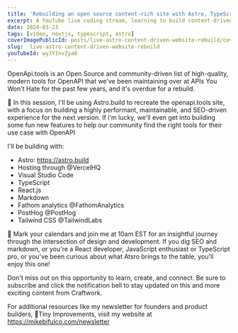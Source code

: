 ```yaml
---
title: 'Rebuilding an open source content-rich site with Astro, TypeScript, and React'
excerpt: A YouTube live coding stream, learning to build content-driven sites with the Astro Web Framework.
date: 2024-03-23
tags: [video, nextjs, typescript, astro]
coverImagePublicId: posts/live-astro-content-driven-website-rebuild/cover
slug:  live-astro-content-driven-website-rebuild
youTubeId: wyJYInvZya8
---
```


OpenApi.tools is an Open Source and community-driven list of high-quality, modern tools for OpenAPI that we've been maintaining over at APIs You Won't Hate for the past few years, and it's overdue for a rebuild.

🔧 In this session, I'll be using Astro.build to recreate the openapi.tools site, with a focus on building a highly performant, maintainable, and SEO-driven experience for the next version. If i'm lucky, we'll even get into building some fun new features to help our community find the right tools for their use case with OpenAPI

I'll be building with:

- Astro: https://astro.build
- Hosting through @VercelHQ
- Visual Studio Code
- TypeScript
- React.js
- Markdown
- Fathom analytics @FathomAnalytics
- PostHog @PostHog
- Tailwind CSS @TailwindLabs

📅 Mark your calendars and join me at 10am EST for an insightful journey through the intersection of design and development. If you dig SEO and markdown, or you're a React developer, JavaScript enthusiast or TypeScript pro, or you've been curious about what Atsro brings to the table, you'll enjoy this one!

Don't miss out on this opportunity to learn, create, and connect. Be sure to subscribe and click the notification bell to stay updated on this and more exciting content from Craftwork.

For additional resources like my newsletter for founders and product builders, 💌Tiny Improvements, visit my website at https://mikebifulco.com/newsletter

